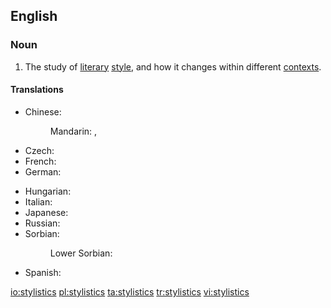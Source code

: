 ==English==

===Noun===
{{wikipedia|stylistics (linguistics)}}
{{en-noun|-}}

# {{context|linguistics|lang=en}} The study of [[literary]] [[style]], and how it changes within different [[context]]s.

====Translations====
{{trans-top|study of literary style}}
* Chinese:
*: Mandarin: {{t|cmn|文體學|sc=Hani}}, {{t|cmn|文体学|tr=wéntǐxué|sc=Hani}}
* Czech: {{t-|cs|stylistika|f}}
* French: {{t+|fr|stylistique|f}}
* German: {{t+|de|Stilistik|f}}
{{trans-mid}}
* Hungarian: {{t-|hu|stilisztika}}
* Italian: {{t-|it|stilistica|f}}
* Japanese: {{t-|ja|文体論|tr=ぶんたいろん, buntairon|sc=Jpan}}
* Russian: {{t+|ru|стилистика|f|tr=stilístika|sc=Cyrl}}
* Sorbian:
*: Lower Sorbian: {{tø|dsb|stilistika|f}}
* Spanish: {{t|es|estilística|f}}
{{trans-bottom}}

[[io:stylistics]]
[[pl:stylistics]]
[[ta:stylistics]]
[[tr:stylistics]]
[[vi:stylistics]]